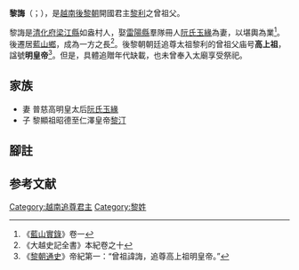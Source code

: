 '''黎誨'''（{{vie|v='''Lê Hối'''|hn=黎誨}}；{{bd|？||？||CatIdx=L黎}}），是[[越南|越南]][[後黎朝|後黎朝]]開國君主[[黎利|黎利]]之曾祖父。

黎誨是[[清化府|清化府]][[梁江縣|梁江縣]]如盎村人，娶[[雷陽縣|雷陽縣]]羣隊冊人[[阮氏玉緣|阮氏玉緣]]為妻，以堪輿為業<ref>《[[藍山實錄|藍山實錄]]》卷一</ref>。後遷居[[藍山鄉|藍山鄉]]，成為一方之長<ref name=dvs>《大越史記全書》本紀卷之十</ref>。後黎朝朝廷追尊太祖黎利的曾祖父庙号'''高上祖'''，諡號'''明皇帝'''<ref>《[[黎朝通史|黎朝通史]]》帝紀第一：“曾祖諱誨，追尊高上祖明皇帝。”</ref>{{Notetag|一作'''高上明皇帝'''<ref name=lcxzlz>《歷朝憲章類誌》〈卷二十一·禮儀誌·宗廟奉祀之禮〉：“桂堂公《[[大越通史|大越通史]]》帝紀載-{云}-：曾祖諱誨，為高上明皇帝，不知自何代追尊而不入廟祀，附錄於此。”</ref>。}}。但是，具體追贈年代缺載，也未曾奉入太廟享受祭祀。

==家族==
*妻 普慈高明皇太后[[阮氏玉緣|阮氏玉緣]]
*子 黎顯祖昭德至仁澤皇帝[[黎汀|黎汀]]

==腳註==
<references group="註"/>

==参考文献==
{{reflist}}

{{後黎朝君主}}

[[Category:越南追尊君主|Category:越南追尊君主]]
[[Category:黎姓|Category:黎姓]]